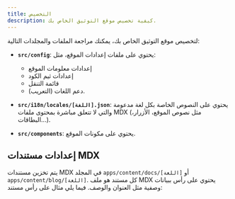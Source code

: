 ```yaml
---
title: التخصيص
description: كيفية تخصيص موقع التوثيق الخاص بك.
---
```


لتخصيص موقع التوثيق الخاص بك، يمكنك مراجعة الملفات والمجلدات التالية:

- **`src/config`**: يحتوي على ملفات إعدادات الموقع، مثل:
  - إعدادات معلومات الموقع
  - إعدادات ثيم الكود
  - قائمة التنقل
  - دعم اللغات (التعريب).

- **`src/i18n/locales/[اللغة].json`**: يحتوي على النصوص الخاصة بكل لغة مدعومة والتي لا تتعلق مباشرة بمحتوى ملفات MDX (مثل نصوص الموقع، الأزرار، البطاقات...).

- **`src/components`**: يحتوي على مكونات الموقع.

## إعدادات مستندات MDX

يتم تخزين مستندات MDX في المجلد `apps/content/docs/[اللغة]` أو `apps/content/blog/[اللغة]`. كل مستند هو ملف MDX يحتوي على رأس ببيانات وصفية مثل العنوان والوصف. فيما يلي مثال على رأس مستند:

